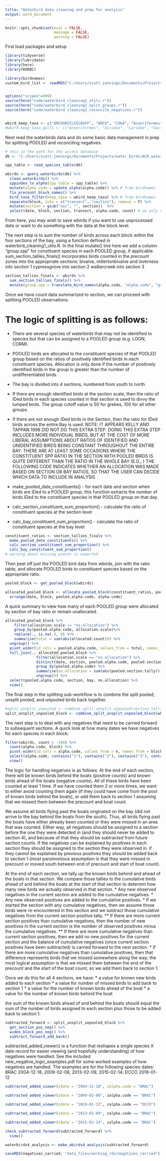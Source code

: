```yaml
---
title: "Waterbird data cleaning and prep for analysis"
output: word_document
---
```


```r
knitr::opts_chunk$set(eval = FALSE,
                      message = FALSE,
                      warning = FALSE)
```



First load packages and setup
```r
library(tidyverse)
library(lubridate)
library(here)
library(RODBC)

library(birdnames)
custom_bird_list <- readRDS("C:/Users/scott.jennings/Documents/Projects/birdnames_support/data/custom_bird_list")


options("scipen"=999)
source(here("code/waterbird_cleaning1_utils.r"))
source(here("code/waterbird_cleaning2_split_groups.r"))
source(here("code/waterbird_cleaning3_reconcile_negatives.r"))


wbird_keep_taxa <- c("AMCOGRSCLESCBUFF", "AMCO", "COGA", "Anseriformes", "Alcidae", "Gaviidae", "Pelecanidae", "Podicipediformes", "Sterninae", "Suliformes")
#wbird_keep_taxa_gulls <- c("Anseriformes", "Alcidae", "Laridae", "Gaviidae", "Pelecanidae", "Podicipediformes", "Suliformes")
```

Next read the waterbirds data and do some basic data management in prep for splitting POOLED and reconciling negatives.
```r
# this is the path for the access database
db <- "C:/Users/scott.jennings/Documents/Projects/water_birds/ACR_waterbird_data_management/data_files/waterbirds_v2.0.accdb"

spp_table <- read_species_table(db) 

wbirds <- query_waterbirds(db) %>% 
  clean_waterbirds() %>% 
  sppindex_to_alpha(spp_table = spp_table) %>%
  mutate(alpha.code = update_alpha(alpha.code)) %>% # from birdnames
  fix_precount_block_names() %>% 
  bird_taxa_filter(keep_taxa = wbird_keep_taxa) %>% # from birdnames
  separate(block, into = c("transect", "section"), remove = F) %>% 
  mutate(section = gsub("sec", "", section))  %>% 
  select(date, block, section, transect, alpha.code, count) # we only need a few columns

```

From here, you may wish to save wbirds if you want to use unprocessed data or want to do something with the data at the block level.  

The next step is to sum the number of birds across each block within the four sections of the bay, using a function defined in waterbird_cleaning1_utils.R. In the final mutate() line here we add a column "group.spp" for constituent species in each POOLED group, if applicable.  
sum_section_tallies_finals() incorporates birds counted in the precount zones into the appropriate sections:
bivalve, millertonbivalve and inverness into section 1
cypressgrove into section 2 
walkercreek into section 3
```r
section_tallies_finals <- wbirds %>%  
  sum_section_tallies_finals() %>%
  mutate(group.spp = translate_bird_names(alpha.code, "alpha.code", "group.spp"))
```


Once we have count data summarized to section, we can proceed with splitting POOLED observations.

# The logic of splitting is as follows:
* There are several species of waterbirds that may not be identified to species but that can be assigned to a POOLED group (e.g. LOON, CORM).  

* POOLED birds are allocated to the constituent species of that POOLED group based on the ratios of positively identified birds in each constituent species. Allocation is only done if the number of positively identified birds in the group is greater than the number of undifferentiated birds.

* The bay is divided into 4 sections, numbered from south to north

* If there are enough identified birds at the section scale, then the ratio of IDed birds in each species counted in that section is used to divvy the lumped birds. The group cutoff value is 50 for grebes, 100 for all other groups.

* If there are not enough IDed birds in the Section, then the ratio for IDed birds across the entire Bay is used. NOTE: IT APPEARS KELLY AND TAPPAN 1998 DID NOT DO THIS EXTRA STEP. DOING THIS EXTRA STEP INCLUDES MORE INDIVIDUAL BIRDS, BUT AT THE COST OF MORE LIBERAL ASSUMPTIONS ABOUT RATIOS OF IDENTIFIED AND UNIDENTIFIED BIRDS BEING CONSTANT THROUGHOUT THE ENTIRE BAY. THERE ARE AT LEAST SOME OCCASIONS WHERE THE CONSTITUENT SPP RATIO IN THE SECTION WITH POOLED BIRDS IS QUITE DIFFERENT THAN THE RATIO IN THE WHOLE BAY (E.G., ) THE FOLLOWING CODE INDICATES WHETHER AN ALLOCATION WAS MADE BASED ON SECTION OR BAY RATIOS, SO THAT THE USER CAN DECIDE WHICH DATA TO INCLUDE IN ANALYSIS


* make_pooled_date_constituents() - for each date and section when birds are IDed to a POOLED group, this function extracts the number of birds IDed to the constituent species in that POOLED group on that day.
* calc_section_constituent_sum_proportion() - calculate the ratio of constituent species at the section level
* calc_bay_constituent_sum_proportion() - calculate the ratio of constituent species at the bay level


```r

constituent_ratios <- section_tallies_finals %>% 
  make_pooled_date_constituents() %>% 
  calc_section_constituent_sum_proportion() %>% 
  calc_bay_constituent_sum_proportion()
# warning about missing pieces is expected
```


Then peel off just the POOLED bird data from wbirds, join with the ratio table, and allocate POOLED birds to constituent species based on the appropriate ratio.
```r

pooled_block <- get_pooled_block(wbirds)

allocated_pooled_block <- allocate_pooled_block(constituent_ratios, pooled_block) %>% 
  arrange(date, block, pooled.alpha.code, alpha.code)

```

A quick summary to view how many of each POOLED group were allocated by section of bay ratio or remain unallocated.  
```r

allocated_pooled_block %>% 
    filter(allocation.scale != "no.allocation") %>%  
    group_by(pooled.alpha.code, allocation.scale)%>% 
    replace(., is.na(.), 0) %>%
    summarise(total = sum(abs(allocated.count))) %>% 
  ungroup() %>% 
  pivot_wider(id_cols = pooled.alpha.code, values_from = total, names_from = allocation.scale) %>% 
  full_join(., allocated_pooled_block %>%
              filter(allocation.scale == "no.allocation") %>%
              distinct(date, section, pooled.alpha.code, pooled.section.tally) %>%
              group_by(pooled.alpha.code) %>%
              summarise(no.allocation = sum(abs(pooled.section.tally))) %>%
              ungroup()) %>% 
  select(pooled.alpha.code, section, bay, no.allocation) %>% 
  view()

```

The final step in the splitting sub-workflow is to combine the split pooled, unsplit pooled, and unpooled birds back together.

```r

#split_unsplit_unpooled <- combine_split_unsplit_unpooled(section_tallies_finals, allocated_pooled)
split_unsplit_unpooled_block <- combine_split_unsplit_unpooled_block(wbirds, allocated_pooled_block)

```


The next step is to deal with any negatives that need to be carried forward to subsequent sections.
A quick look at how many dates we have negatives for each species in each block:

```r
filter(wbirds, count < -100) %>% 
  count(alpha.code, block) %>% 
  pivot_wider(id_cols = alpha.code, values_from = n, names_from = block) %>% 
  select(alpha.code, contains("1"), contains("2"), contains("3"), contains("4")) %>% 
  view()

```

The logic for handling negatives is as follows:
At the end of each section, there will be known birds behind the boats (positive counts) and known birds ahead of the boats (negative counts). All of these birds have been counted at least 1 time. If we have counted them 2 or more times, we want to either avoid counting them again (if they could have come from the pool of known birds behind the boats), or add them back to section 1 assuming that we missed them between the precount and boat count.  

We assume all birds flying past the boats originated on the bay (did not arrive to the bay behind the boats from the south). Thus, all birds flying past the boats have either already been counted or they were missed in an area that was counted. Either way, all negatives should be assigned to a section before the one they were detected in (and they should never be added to section 4), and because of that they should be subtracted from future section counts. If the negatives can be explained by positives in each section they should be assigned to  the section they were observed in. if they cannot be explained by previous positives they should be added back to section 1 (most parsimonious assumption is that they were missed in precount or moved south between end of precount and start of boat count).

At the end of each section, we tally up the known birds behind and ahead of the boats in that section. We compare those tallies to the cumulative birds ahead of and behind the boats at the start of that section to determin how many new birds we actually observed in that section. 
* Any new observed negatives in the current section are added to the cumulative negatives.
* Any new observed positives are added to the cumulative positives.
* If we started the section with any cumulative negatives, then we assume those birds were re-encountered in this section and we subtract those cumulative negatives from the current section positive tally. 
** If there are more current section positives than cumulative negatives, then the number of new positives in the current section is the number of observed positives minus the cumulative negatives.
** If there are more cumulative negatives than current section positives, then we add no new positives for the current section and the balance of cumulative negatives (once current section positives have been subtracted) is carried forward to the next section.
* If there are more cumulative negatives than cumulative positives, then that difference represents birds that we missed somewhere along the way; the most logical assumption is that we missed them between the end of the precount and the start of the boat count, so we add them back to section 1.

Once we do this for all 4 sections, we have:
* a value for known new birds added to each section
* a value for number of missed birds to add back to section 1
* a value for the number of known birds ahead of the boat
* a value for the number of known birds behind the boat

the sum of the known birds ahead of and behind the boats should equal the sum of the number of birds assigned to each section plus those to be added back to section 1.

```r

subtracted_forward <- split_unsplit_unpooled_block %>% 
  get_section_pos_neg() %>% 
  widen_block_pos_neg() %>% 
  subtract_forward_add_back()

```

subtracted_added_viewer() is a function that reshapes a single species X date record for easier viewing (and hopefully understanding) of how negatives were handled. See the included new_negative_logic_examples.pdf for some worked examples of how negatives are handled. The examples are for the following species dates: BRAC 2004-12-18, 2009-02-08, 2013-02-09, 2015-02-14; DCCO 2019-01-12
```r

subtracted_added_viewer(zdate = "2004-12-18", zalpha.code = "BRAC")

subtracted_added_viewer(zdate = "2009-02-08", zalpha.code == "BRAC")

subtracted_added_viewer(zdate = "2019-01-12", zalpha.code == "DCCO")

subtracted_added_viewer(zdate = "2013-02-09", zalpha.code == "BRAC")

subtracted_added_viewer(zdate = "2015-02-14", zalpha.code == "BRAC")


```

```r

check_subtracted_forward(subtracted_forward) %>% 
  view()


```


```r

waterbirds4_analysis <- make_wbirds4_analysis(subtracted_forward)

saveRDS(negatives_carried, "data_files/working_rds/negatives_carried")

```

